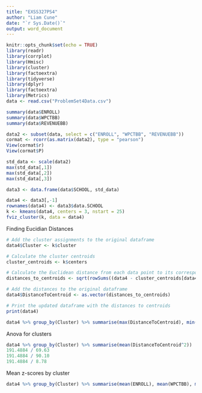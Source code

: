 ```yaml
---
title: "EXSS327PS4"
author: "Liam Cune"
date: "`r Sys.Date()`"
output: word_document
---
```


```r
knitr::opts_chunk$set(echo = TRUE)
library(readr)
library(corrplot)
library(Hmisc)
library(cluster)
library(factoextra)
library(tidyverse)
library(dplyr)
library(factoextra)
library(Metrics)
data <- read.csv("ProblemSet4Data.csv")
```

```r
summary(data$ENROLL)
summary(data$WPCTBB)
summary(data$REVENUEBB)
```

```r
data2 <- subset(data, select = c("ENROLL", "WPCTBB", "REVENUEBB"))
cormat <- rcorr(as.matrix(data2), type = "pearson")
View(cormat$r)
View(cormat$P)
```

```r
std_data <- scale(data2)
max(std_data[,1])
max(std_data[,2])
max(std_data[,3])
```

```r
data3 <- data.frame(data$SCHOOL, std_data)
```

```r
data4 <- data3[,-1]
rownames(data4) <- data3$data.SCHOOL
k <- kmeans(data4, centers = 3, nstart = 25)
fviz_cluster(k, data = data4)
```

Finding Eucidian Distances
```r
# Add the cluster assignments to the original dataframe
data4$Cluster <- k$cluster

# Calculate the cluster centroids
cluster_centroids <- k$centers

# Calculate the Euclidean distance from each data point to its corresponding cluster centroid
distances_to_centroids <- sqrt(rowSums((data4 - cluster_centroids[data4$Cluster, ])^2))

# Add the distances to the original dataframe
data4$DistanceToCentroid <- as.vector(distances_to_centroids)

# Print the updated dataframe with the distances to centroids
print(data4)

data4 %>% group_by(Cluster) %>% summarise(max(DistanceToCentroid), min(DistanceToCentroid))
```

Anova for clusters
```r
data4 %>% group_by(Cluster) %>% summarise(mean(DistanceToCentroid^2))
191.4884 / 69.63
191.4884 / 90.10
191.4884 / 8.78
```

Mean z-scores by cluster
```r
data4 %>% group_by(Cluster) %>% summarise(mean(ENROLL), mean(WPCTBB), mean(REVENUEBB))
```


